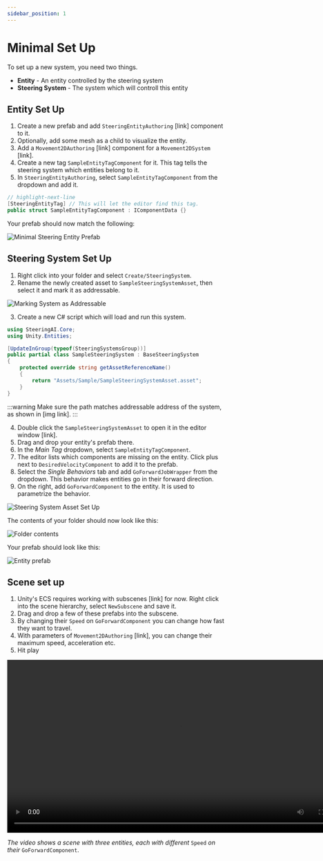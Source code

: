 ```yaml
---
sidebar_position: 1
---
```


# Minimal Set Up

To set up a new system, you need two things.

- **Entity** - An entity controlled by the steering system
- **Steering System** - The system which will controll this entity

## Entity Set Up 

1. Create a new prefab and add `SteeringEntityAuthoring` [link] component to it.
2. Optionally, add some mesh as a child to visualize the entity.
3. Add a `Movement2DAuthoring` [link] component for a `Movement2DSystem` [link].
4. Create a new tag `SampleEntityTagComponent` for it. This tag tells the steering system which entities belong to it.
5. In `SteeringEntityAuthoring`, select `SampleEntityTagComponent` from the dropdown and add it.

```csharp title="SampleEntityTag.cs"
// highlight-next-line
[SteeringEntityTag] // This will let the editor find this tag. 
public struct SampleEntityTagComponent : IComponentData {}
```

Your prefab should now match the following:

![Minimal Steering Entity Prefab](./imgs/MinimalSteeringEntity.png)

## Steering System Set Up

1. Right click into your folder and select `Create/SteeringSystem`. 
2. Rename the newly created asset to `SampleSteeringSystemAsset`, then select it and mark it as addressable. 

![Marking System as Addressable](./imgs/AddressablePath.png)

3. Create a new C# script which will load and run this system. 

```csharp title="SampleEntityTagComponent.cs"
using SteeringAI.Core;
using Unity.Entities;

[UpdateInGroup(typeof(SteeringSystemsGroup))]
public partial class SampleSteeringSystem : BaseSteeringSystem
{
    protected override string getAssetReferenceName()
    {
        return "Assets/Sample/SampleSteeringSystemAsset.asset";
    }
}
```
:::warning
Make sure the path matches addressable address of the system, as shown in [img link].
:::

4. Double click the `SampleSteeringSystemAsset` to open it in the editor window [link]. 
5. Drag and drop your entity's prefab there. 
6. In the *Main Tag* dropdown, select `SampleEntityTagComponent`.
7. The editor lists which components are missing on the entity. Click plus next to `DesiredVelocityComponent` to add it to the prefab. 
8. Select the *Single Behaviors* tab and add `GoForwardJobWrapper` from the dropdown. This behavior makes entities go in their forward direction.
9. On the right, add `GoForwardComponent` to the entity. It is used to parametrize the behavior.

![Steering System Asset Set Up](./imgs/SteeringSystem.png)

The contents of your folder should now look like this: 

![Folder contents](./imgs/Project.png)

Your prefab should look like this:

![Entity prefab](./imgs/Prefab.png)

## Scene set up
1. Unity's ECS requires working with subscenes [link] for now. Right click into the scene hierarchy, select `NewSubscene` and save it.
2. Drag and drop a few of these prefabs into the subscene.
3. By changing their `Speed` on `GoForwardComponent` you can change how fast they want to travel. 
4. With parameters of `Movement2DAuthoring` [link], you can change their maximum speed, acceleration etc.
5. Hit play

<video controls width="800">
  <source src="/videos/GoForwardVideo.mp4" type="video/mp4" />
  Your browser does not support the video tag.
</video>

*The video shows a scene with three entities, each with different* `Speed` *on their* `GoForwardComponent`.